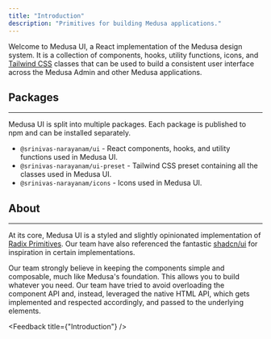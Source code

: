 ```yaml
---
title: "Introduction"
description: "Primitives for building Medusa applications."
---
```


Welcome to Medusa UI, a React implementation of the Medusa design system.
It is a collection of components, hooks, utility functions, icons, and [Tailwind CSS](https://tailwindcss.com/) classes that can be used to build
a consistent user interface across the Medusa Admin and other Medusa applications.

<FigmaCard />

## Packages

---

Medusa UI is split into multiple packages. Each package is published to npm
and can be installed separately.

- `@srinivas-narayanam/ui` - React components, hooks, and utility functions used
  in Medusa UI.
- `@srinivas-narayanam/ui-preset` - Tailwind CSS preset containing all the classes
  used in Medusa UI.
- `@srinivas-narayanam/icons` - Icons used in Medusa UI.

## About

---

At its core, Medusa UI is a styled and slightly opinionated implementation of [Radix Primitives](https://www.radix-ui.com/primitives).
Our team have also referenced the fantastic [shadcn/ui](https://ui.shadcn.com/) for inspiration in certain implementations.

Our team strongly believe in keeping the components simple and
composable, much like Medusa's foundation. This allows you to build whatever you need. Our team have tried to avoid overloading
the component API and, instead, leveraged the native HTML API, which gets implemented
and respected accordingly, and passed to the underlying elements.

<Feedback title={"Introduction"} />